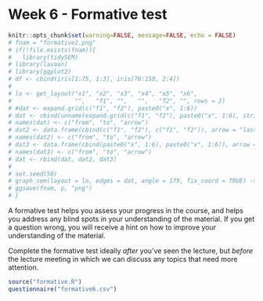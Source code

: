 # Week 6 - Formative test

```{r include=FALSE}
knitr::opts_chunk$set(warning=FALSE, message=FALSE, echo = FALSE)
# fnam = "formative2.png"
# if(!file.exists(fnam)){
#   library(tidySEM)
# library(lavaan)
# library(ggplot2)
# df <- cbind(iris[1:75, 1:3], iris[76:150, 2:4])
# 
# lo <- get_layout("x1", "x2", "x3", "x4", "x5", "x6",
#                  "",   "f1", "",   "",   "f2", "", rows = 2)
# #dat <- expand.grid(c("f1", "f2"), paste0("x", 1:6))
# dat <- cbind(unname(expand.grid(c("f1", "f2"), paste0("x", 1:6), stringsAsFactors = FALSE)), arrow = "last")
# names(dat) <- c("from", "to", "arrow")
# dat2 <- data.frame(cbind(c("f1", "f2"), c("f1", "f2")), arrow = "last")
# names(dat2) <- c("from", "to", "arrow")
# dat3 <- data.frame(cbind(paste0("x", 1:6), paste0("x", 1:6)), arrow = "both")
# names(dat3) <- c("from", "to", "arrow")
# dat <- rbind(dat, dat2, dat3)
# 
# set.seed(58)
# graph_sem(layout = lo, edges = dat, angle = 179, fix_coord = TRUE) -> p
# ggsave(fnam, p, "png")
# }
```

A formative test helps you assess your progress in the course, and helps you address any blind spots in your understanding of the material.
If you get a question wrong, you will receive a hint on how to improve your understanding of the material.

Complete the formative test ideally *after* you've seen the lecture, but *before* the lecture meeting in which we can discuss any topics that need more attention.

```{r results = "asis", echo = FALSE}
source("formative.R")
questionnaire("formative6.csv")
```

